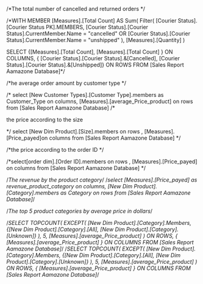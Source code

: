 
/*The total number of cancelled and returned orders */

/*WITH MEMBER [Measures].[Total Count] AS
    Sum(
        Filter(
            [Courier Status].[Courier Status PK].MEMBERS,
            [Courier Status].[Courier Status].CurrentMember.Name = "cancelled" OR [Courier Status].[Courier Status].CurrentMember.Name = "unshipped"
        ),
        [Measures].[Quantity]
    )
	
SELECT
    {[Measures].[Total Count], [Measures].[Total Count] } ON COLUMNS,
    { [Courier Status].[Courier Status].&[Cancelled], [Courier Status].[Courier Status].&[Unshipped]}  ON ROWS
FROM [Sales Report Aamazone Database]*/

/*he average order amount by customer type */

/* 
select [New Customer Types].[Customer Type].members as Customer_Type on columns,
[Measures].[average_Price_product] on rows 
from [Sales Report Aamazone Database]
/*

the price according to the size

*/
select [New Dim Product].[Size].members  on rows ,
[Measures].[Price_payed]on columns 
from [Sales Report Aamazone Database]
*/

/*the price according to the order ID */

/*select[order dim].[Order ID].members on rows ,
[Measures].[Price_payed] on columns 
from [Sales Report Aamazone Database]
*/

/*The revenue  by the product category*/
/*select [Measures].[Price_payed] as revenue_product_category  on columns,
[New Dim Product].[Category].members as Category on rows 
from [Sales Report Aamazone Database]*/

/*The top 5 product categories by average price in dollars*/


/*SELECT
TOPCOUNT(
    EXCEPT(
        [New Dim Product].[Category].Members,
        {[New Dim Product].[Category].[All], [New Dim Product].[Category].[Unknown]}
    ), 
    5, 
    [Measures].[average_Price_product]
) ON ROWS,
{ [Measures].[average_Price_product] } ON COLUMNS
FROM [Sales Report Aamazone Database]*/
/*SELECT
TOPCOUNT(
    EXCEPT(
        [New Dim Product].[Category].Members,
        {[New Dim Product].[Category].[All], [New Dim Product].[Category].[Unknown]}
    ), 
    5, 
    [Measures].[average_Price_product]
) ON ROWS,
{ [Measures].[average_Price_product] } ON COLUMNS
FROM [Sales Report Aamazone Database]*/

